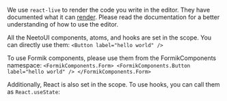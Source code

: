 We use `react-live` to render the code you write in the editor. They have documented what it can [render](https://commerce.nearform.com/open-source/react-live/docs/usage).
Please read the documentation for a better understanding of how to use the editor.

All the NeetoUI components, atoms, and hooks are set in the scope. You can directly use them:
`<Button label="hello world" />`

To use Formik components, please use them from the FormikComponents namespace:
`<FormikComponents.Form>
  <FormikComponents.Button label="hello world" />
</FormikComponents.Form>`

Additionally, React is also set in the scope. To use hooks, you can call them as `React.useState`:

